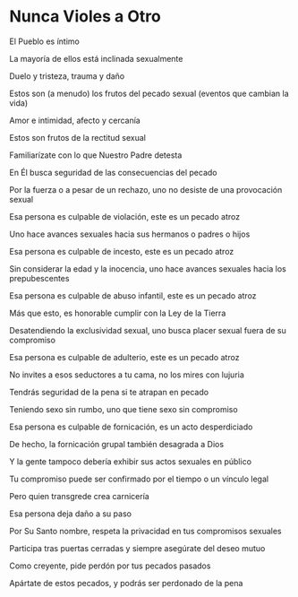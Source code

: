 # Nunca Violes a Otro

El Pueblo es íntimo

La mayoría de ellos está inclinada sexualmente

Duelo y tristeza, trauma y daño

Estos son (a menudo) los frutos del pecado sexual (eventos que cambian la vida)

Amor e intimidad, afecto y cercanía

Estos son frutos de la rectitud sexual

Familiarízate con lo que Nuestro Padre detesta

En Él busca seguridad de las consecuencias del pecado

Por la fuerza o a pesar de un rechazo, uno no desiste de una provocación sexual

Esa persona es culpable de violación, este es un pecado atroz

Uno hace avances sexuales hacia sus hermanos o padres o hijos

Esa persona es culpable de incesto, este es un pecado atroz

Sin considerar la edad y la inocencia, uno hace avances sexuales hacia los prepubescentes

Esa persona es culpable de abuso infantil, este es un pecado atroz

Más que esto, es honorable cumplir con la Ley de la Tierra

Desatendiendo la exclusividad sexual, uno busca placer sexual fuera de su compromiso

Esa persona es culpable de adulterio, este es un pecado atroz

No invites a esos seductores a tu cama, no los mires con lujuria

Tendrás seguridad de la pena si te atrapan en pecado

Teniendo sexo sin rumbo, uno que tiene sexo sin compromiso

Esa persona es culpable de fornicación, es un acto desperdiciado

De hecho, la fornicación grupal también desagrada a Dios

Y la gente tampoco debería exhibir sus actos sexuales en público

Tu compromiso puede ser confirmado por el tiempo o un vínculo legal

Pero quien transgrede crea carnicería

Esa persona deja daño a su paso

Por Su Santo nombre, respeta la privacidad en tus compromisos sexuales

Participa tras puertas cerradas y siempre asegúrate del deseo mutuo

Como creyente, pide perdón por tus pecados pasados

Apártate de estos pecados, y podrás ser perdonado de la pena